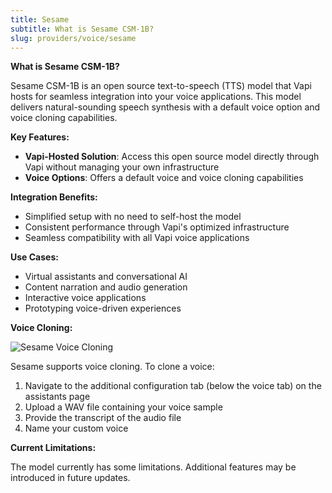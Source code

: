 ```yaml
---
title: Sesame
subtitle: What is Sesame CSM-1B?
slug: providers/voice/sesame
---
```


**What is Sesame CSM-1B?**

Sesame CSM-1B is an open source text-to-speech (TTS) model that Vapi hosts for seamless integration into your voice applications. This model delivers natural-sounding speech synthesis with a default voice option and voice cloning capabilities.

**Key Features:**

- **Vapi-Hosted Solution**: Access this open source model directly through Vapi without managing your own infrastructure
- **Voice Options**: Offers a default voice and voice cloning capabilities

**Integration Benefits:**

- Simplified setup with no need to self-host the model
- Consistent performance through Vapi's optimized infrastructure
- Seamless compatibility with all Vapi voice applications

**Use Cases:**

- Virtual assistants and conversational AI
- Content narration and audio generation
- Interactive voice applications
- Prototyping voice-driven experiences

**Voice Cloning:**

![Sesame Voice Cloning](/static/images/voice-tab/sesame/cloning.png)

Sesame supports voice cloning. To clone a voice:
1. Navigate to the additional configuration tab (below the voice tab) on the assistants page
2. Upload a WAV file containing your voice sample
3. Provide the transcript of the audio file
4. Name your custom voice

**Current Limitations:**

The model currently has some limitations. Additional features may be introduced in future updates.